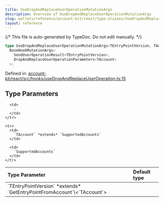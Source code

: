 ```yaml
---
title: UseDropAndReplaceUserOperationMutationArgs
description: Overview of UseDropAndReplaceUserOperationMutationArgs
slug: wallets/reference/account-kit/react/type-aliases/UseDropAndReplaceUserOperationMutationArgs
layout: reference
---
```


{/* This file is auto-generated by TypeDoc. Do not edit manually. */}

```ts
type UseDropAndReplaceUserOperationMutationArgs<TEntryPointVersion, TAccount> =
  BaseHookMutationArgs<
    SendUserOperationResult<TEntryPointVersion>,
    DropAndReplaceUserOperationParameters<TAccount>
  >;
```

Defined in: [account-kit/react/src/hooks/useDropAndReplaceUserOperation.ts:15](https://github.com/alchemyplatform/aa-sdk/blob/dc58c113ff1eeb06d4b3f76c505cbbaad47db8fc/account-kit/react/src/hooks/useDropAndReplaceUserOperation.ts#L15)

## Type Parameters

<table>
  <thead>
    <tr>
      <th align="left">Type Parameter</th>
      <th align="left">Default type</th>
    </tr>
  </thead>

  <tbody>
    <tr>
      <td>
        `TEntryPointVersion` *extends* `GetEntryPointFromAccount`\<`TAccount`>
      </td>

      <td>
        ‐
      </td>
    </tr>

    <tr>
      <td>
        `TAccount` *extends* `SupportedAccounts`
      </td>

      <td>
        `SupportedAccounts`
      </td>
    </tr>

  </tbody>
</table>
